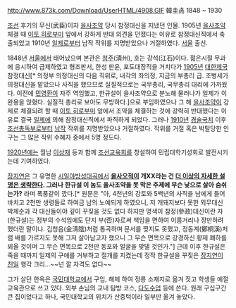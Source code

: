 http://www.873k.com/Download/UserHTML/4908.GIF
韓圭卨 
1848 ~ 1930 

[[조선]] 후기의 무신(武臣)이자 [[을사조약]] 당시 참정대신을 지냈던 인물. 1905년 [[을사조약]] 체결 때 [[이토 히로부미]] 앞에서 강하게 반대 의견을 던졌다는 이유로 참정대신직에서 축출되었고 1910년 [[일제]]로부터 남작 작위를 지명받았으나 거절하였다. [[서울]] 출신. 

1848년 [[서울]]에서 태어났으며 본관은 [[청주]](淸州), 호는 강석(江石)이다. 젊은시절 무과에 응시하여 급제하였고 형조판서, 한성 판윤, 포도대장직을 거치다가 [[1905년]] [[대한제국]] 참정대신[* 의정부 의정대신의 다음 직위로, 내각의 좌의정, 지금의 부총리 급. 조병세가 의정대신을 맡았으나 사직을 했으므로 실질적으로는 국무총리, 국무총리 대리에 가까웠다. 이전에 [[민영환]]이 자주 역임했고, 한규설이 을사조약으로 분노해 물러나가 일제가 이완용을 앉혔다. 실질적 총리로 보아도 무방하다.]으로 부임하였으나 그 해 [[을사조약]]이 강제로 체결되려 할 때 [[이토 히로부미]] 앞에서 조약을 체결하는 것에 강력히 반대했다는 이유로 결국 [[일제]]에 의해 참정대신직에서 파직하게 되었다. 그러나 [[1910년]] [[경술국치]] 이후 [[조선총독부]]로부터 [[남작]] 작위를 지명받았으나 거절하였다. 작위를 거절 혹은 박탈당한 인구는 그 많은 작위 수혜자 중에서 5명 정도다.

[[1920년]]에는 월남 [[이상재]] 등과 함께 [[조선교육회]]를 창설하여 민립대학기성회로 발전시키는데 기여하였다.

[[장지연]]은 그 유명한 [[시일야방성대곡]]에서 '''[[을사오적]]이 개XX라는 건 [[더 이상의 자세한 설명은 생략한다]]. 그러나 한규설 이 놈도 을사조약을 못 막은 주제에 무슨 낯으로 살아 숨쉬는가?''' 라며 폭풍같이 깠다.[* 원문은 "아, 4천년의 강토와 5백년의 사직을 남에게 들어 바치고 2천만 생령들로 하여금 남의 노예되게 하였으니, 저 개돼지보다 못한 외무대신 박제순과 각 대신들이야 깊이 꾸짖을 것도 없다 하지만 명색이 참정(參政)대신이란 자(한규설)는 정부의 수석임에도 단지 부(否)자로써 책임을 면하여 이름거리나 장만하려 했더란 말이냐. 김청음(金淸陰)처럼 통곡하며 문서를 찢지도 못했고, 정동계(鄭桐溪)처럼 배를 가르지도 못해 그저 살아남고자 했으니 그 무슨 면목으로 강경하신 황제 폐하를 뵈올 것이며 그 무슨 면목으로 2천만 동포와 얼굴을 맞댈 것인가."] 근데 이후 한규설은 죽을 때까지 일제의 구애를 거부하고 절개를 지켰는데 정작 한규설을 꾸짖은 [[장지연]]이 [[친일]] 행각 크리...~~넌 깔 자격도 없다~~

그가 살던 한옥은 [[국민대학교]]에서 구입, 해체 하여 정릉 소재지로 옮겨 짓고 학생들 예절 교육관으로 쓰고 있다. 외부 손님의 교내 탐방 코스, [[다도]]수업 등에 쓴다. 원래 구십구간 큰 집이었다고 하나, 국민대학교의 위치가 산중턱이라 일부만 옮겨 놓았다.
